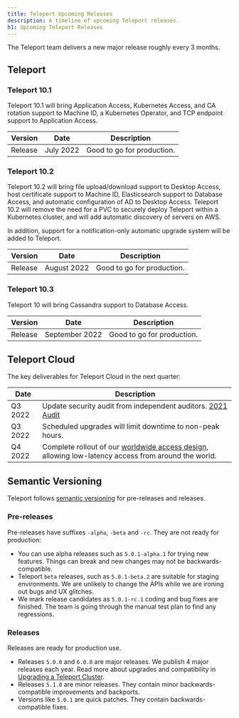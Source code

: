 ```yaml
---
title: Teleport Upcoming Releases
description: A timeline of upcoming Teleport releases.
h1: Upcoming Teleport Releases
---
```


The Teleport team delivers a new major release roughly every 3 months.

## Teleport

### Teleport 10.1

Teleport 10.1 will bring Application Access, Kubernetes Access, and CA rotation
support to Machine ID, a Kubernetes Operator, and TCP endpoint support to
Application Access.

| Version     | Date       | Description                |
|-------------|------------|----------------------------|
| Release     | July 2022  | Good to go for production. |

### Teleport 10.2

Teleport 10.2 will bring file upload/download support to Desktop Access,
host certificate support to Machine ID, Elasticsearch support to Database Access,
and automatic configuration of AD to Desktop Access. Teleport 10.2 will remove the need for a PVC
to securely deploy Teleport within a Kubernetes cluster, and will add automatic discovery
of servers on AWS.

In addition, support for a notification-only automatic upgrade system will be
added to Teleport.

| Version     | Date         | Description                |
|-------------|--------------|----------------------------|
| Release     | August 2022  | Good to go for production. |

### Teleport 10.3

Teleport 10 will bring Cassandra support to Database Access.

| Version     | Date              | Description                |
|-------------|-------------------|----------------------------|
| Release     | September 2022    | Good to go for production. |

## Teleport Cloud

The key deliverables for Teleport Cloud in the next quarter:

| Date    | Description |
|---------|-------------|
| Q3 2022 | Update security audit from independent auditors. [2021 Audit](https://goteleport.com/resources/audits/teleport-cloud-security-audit-2021/)  |
| Q3 2022 | Scheduled upgrades will limit downtime to non-peak hours.
| Q4 2022 | Complete rollout of our [worldwide access design](https://goteleport.com/blog/access-proxy-latency/), allowing low-latency access from around the world. |

## Semantic Versioning

Teleport follows [semantic versioning](https://semver.org/) for pre-releases
and releases.

### Pre-releases

Pre-releases have suffixes `-alpha`, `-beta` and `-rc`. They are not ready for
production:

- You can use alpha releases such as `5.0.1-alpha.1` for trying new features.
  Things can break and new changes may not be backwards-compatible.
- Teleport `beta` releases, such as `5.0.1-beta.2` are suitable for staging
  environments.  We are unlikely to change the APIs while we are ironing out
  bugs and UX glitches.
- We mark release candidates as `5.0.1-rc.1` coding and bug fixes are finished.
  The team is going through the manual test plan to find any regressions.

### Releases

Releases are ready for production use.

- Releases `5.0.0` and `6.0.0` are major releases. We publish 4 major releases
  each year. Read more about upgrades and compatibility in [Upgrading a Teleport Cluster](../setup/operations/upgrading.mdx).
- Releases `5.1.0` are minor releases. They contain minor backwards-compatible
  improvements and backports.
- Versions like `5.0.1` are quick patches. They contain backwards-compatible
  fixes.
